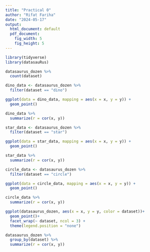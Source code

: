 ```yaml
---
title: "Practical 0"
author: "Rifat Fariha"
date: "2024-05-17"
output:
  html_document: default
  pdf_document: 
    fig_width: 5
    fig_height: 5
---
```


```r
library(tidyverse) 
library(datasauRus)
```

```r
datasaurus_dozen %>%
  count(dataset)
```

```r
dino_data <- datasaurus_dozen %>%
  filter(dataset == "dino")

ggplot(data = dino_data, mapping = aes(x = x, y = y)) +
  geom_point()
```
```r
dino_data %>%
  summarize(r = cor(x, y))
```
```r
star_data <- datasaurus_dozen %>%
  filter(dataset == "star")

ggplot(data = star_data, mapping = aes(x = x, y = y)) +
  geom_point()
```
```r
star_data %>%
  summarize(r = cor(x, y))
```

```r
circle_data <- datasaurus_dozen %>%
  filter(dataset == "circle")

ggplot(data = circle_data, mapping = aes(x = x, y = y)) +
  geom_point()
```
```r
circle_data %>%
  summarize(r = cor(x, y))
```

```r
ggplot(datasaurus_dozen, aes(x = x, y = y, color = dataset))+
  geom_point()+
  facet_wrap(~ dataset, ncol = 3) +
  theme(legend.position = "none")
```
```r
datasaurus_dozen %>%
  group_by(dataset) %>%
  summarize(r = cor(x, y))
```



